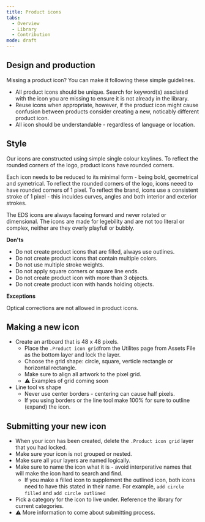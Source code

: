 ```yaml
---
title: Product icons
tabs:
  - Overview
  - Library
  - Contribution
mode: draft
---
```


## Design and production

Missing a product icon? You can make it following these simple guidelines. 

* All product icons should be unique. Search for keyword(s) assciated with the icon you are missing to ensure it is not already in the library. 
* Reuse icons when appropriate, however, if the product icon might cause confusion between products consider creating a new, noticably different product icon. 
* All icon should be understandable - regardless of language or location. 


## Style

Our icons are constructed using simple single colour keylines. To reflect the rounded corners of the logo, product icons have rounded corners.

Each icon needs to be reduced to its minimal form - being bold, geometrical and symetrical. To reflect the rounded corners of the logo, icons neeed to have rounded corners of 1 pixel. To reflect the brand, icons use a consistent stroke of 1 pixel - this inculdes curves, angles and both interior and exterior strokes. 

The EDS icons are always faceing forward and never rotated or dimensional. The icons are made for legebility and are not too literal or complex, neither are they overly playfull or bubbly.


**Don'ts**

* Do not create product icons that are filled, always use outlines.
* Do not create product icons that contain multiple colors. 
* Do not use multiple stroke weights. 
* Do not apply square corners or square line ends. 
* Do not create product icon with more than 3 objects. 
* Do not create product icon with hands holding objects.


**Exceptions**

Optical corrections are not allowed in product icons.


## Making a new icon

* Create an artboard that is 48 x 48 pixels. 
  * Place the `.Product icon grid`from the Utilites page from Assets File as the bottom layer and lock the layer.
  * Choose the grid shape: circle, square, verticle rectangle or horizontal rectangle.
  * Make sure to align all artwork to the pixel grid.
  * :warning: Examples of grid coming soon
* Line tool vs shape
  * Never use center borders - centering can cause half pixels. 
  * If you using borders or the line tool make 100% for sure to outline (expand) the icon. 


## Submitting your new icon

* When your icon has been created, delete the `.Product icon grid` layer that you had locked. 
* Make sure your icon is not grouped or nested. 
* Make sure all your layers are named logically. 
* Make sure to name the icon what it is - avoid interperative names that will make the icon hard to search and find. 
  * If you make a filled icon to supplement the outlined icon, both icons need to have this stated in their name. For example, `add circle filled` and `add circle outlined`
* Pick a category for the icon to live under. Reference the library for current categories.
* :warning: More information to come about submitting process. 
